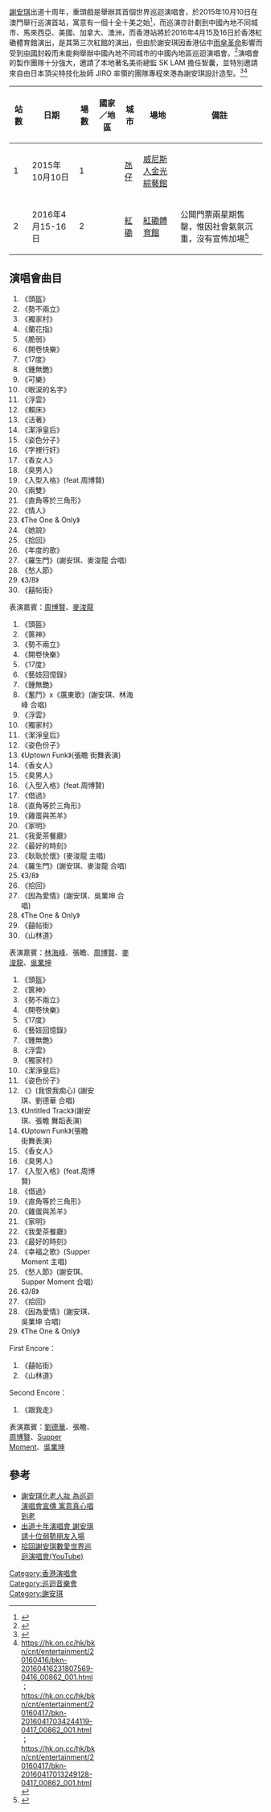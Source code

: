 {{Infobox concert tour
  | concert_tour_name = 拾回 謝安琪 數愛世界巡迴演唱會
  | image             = 
  | image_caption     = 
  | artist            = 謝安琪
  | location          = 世界各地
  | type              = 
  | album             = [[數愛|數愛]]
  | start_date        = 2015年10月10日  
 | end_date           = 2016年4月16日
  | number_of_legs    = 
  | number_of_shows   = 3
}}

[[謝安琪|謝安琪]]出道十周年，重頭戲是舉辦其首個世界巡迴演唱會，於2015年10月10日在澳門舉行巡演首站，寓意有一個十全十美之始<ref>{{Cite web |url=http://timable.com/zh-hk/event/940023 |title=拾回 謝安琪 數愛世界巡迴演唱會 澳門站 |access-date=2015-12-29 |archive-date=2021-06-29 |archive-url=https://web.archive.org/web/20210629043353/http://timable.com/zh-hk/event/940023 |dead-url=no }}</ref>，而巡演亦計劃到中國內地不同城市、馬來西亞、美國、加拿大、澳洲，而香港站將於2016年4月15及16日於香港紅磡體育館演出，是其第三次紅館的演出，但由於謝安琪因香港佔中[[雨傘革命|雨傘革命]]影響而受到[[中國|中國]]封殺而未能夠舉辦中國內地不同城市的中國內地區巡迴演唱會。<ref>{{Cite web |url=http://timable.com/zh-hk/event/939359 |title=拾回 謝安琪 數愛世界巡迴演唱會 香港站 |access-date=2015-12-29 |archive-date=2021-06-28 |archive-url=https://web.archive.org/web/20210628234826/http://timable.com/zh-hk/event/939359 |dead-url=no }}</ref>演唱會的製作團隊十分強大，邀請了本地著名美術總監 SK LAM 擔任智囊，並特別邀請來自由日本頂尖特技化妝師 JIRO 率領的團隊專程來港為謝安琪設計造型。<ref>{{Cite web |url=http://www.youtube.com/playlist?list=PLLwHDi9CWxpQG1RrXcFDZHWwQFoP2eC18 |title=邁亞音樂官方播放清單 - 拾回 謝安琪 數愛世界巡迴演唱會 |access-date=2016-04-15 |archive-date=2021-06-28 |archive-url=https://web.archive.org/web/20210628024307/https://www.youtube.com/playlist?list=PLLwHDi9CWxpQG1RrXcFDZHWwQFoP2eC18 |dead-url=no }}</ref><ref>https://hk.on.cc/hk/bkn/cnt/entertainment/20160416/bkn-20160416231807569-0416_00862_001.html {{Wayback|url=https://hk.on.cc/hk/bkn/cnt/entertainment/20160416/bkn-20160416231807569-0416_00862_001.html |date=20210624204536 }} ； https://hk.on.cc/hk/bkn/cnt/entertainment/20160417/bkn-20160417034244119-0417_00862_001.html {{Wayback|url=https://hk.on.cc/hk/bkn/cnt/entertainment/20160417/bkn-20160417034244119-0417_00862_001.html |date=20210624202404 }} ； https://hk.on.cc/hk/bkn/cnt/entertainment/20160417/bkn-20160417013249128-0417_00862_001.html {{Wayback|url=https://hk.on.cc/hk/bkn/cnt/entertainment/20160417/bkn-20160417013249128-0417_00862_001.html |date=20210624203141 }}</ref>


{| class="wikitable"
! 站數 !! 日期 !! 場數 !! 國家／地區 !! 城市 !! 場地 !! 備註
|-
|1||2015年10月10日||1||{{MAC}}||[[氹仔|氹仔]]||[[金光綜藝館|威尼斯人金光綜藝館]]||
|-
|2||2016年4月15-16日||2||{{HKG}}||[[紅磡|紅磡]]||[[香港體育館|紅磡體育館]]||公開門票兩星期售罄，惟因社會氣氛沉重，沒有宣怖加場<ref>{{cite web|title=藉着《FACE》說再見 謝安琪小休前終極專訪：「唔介意係唔係天后！」|url=http://hk.face.nextmedia.com/article/462/17723479|publisher=FACE Magazine|date=2016-03-30|accessdate=2016-04-18|archive-date=2016-04-06|archive-url=https://web.archive.org/web/20160406093954/http://hk.face.nextmedia.com/article/462/17723479|dead-url=no}}</ref>
|}

==演唱會曲目==
<div class="NavFrame" style="text-align: left; width:70%">
{{HideH|澳門站演唱會曲目}}
#《頭盔》
#《勢不兩立》
#《獨家村》
#《蘭花指》
#《脆弱》
#《開卷快樂》
#《17度》
#《鍾無艷》
#《可樂》
#《眼涙的名字》
#《浮雲》
#《賴床》
#《活著》
#《潔淨皇后》
#《姿色分子》
#《字裡行奸》
#《香女人》
#《臭男人》
#《入型入格》(feat.周博賢)
#《兩雙》
#《直角等於三角形》
#《情人》
#《The One & Only》
#《她說》
#《拾回》
#《年度的歌》
#《羅生門》(謝安琪、麥浚龍 合唱)
#《愁人節》
#《3/8》
#《囍帖街》
{{HideF}}
表演嘉賓：[[周博賢|周博賢]]、[[麥浚龍|麥浚龍]]
{{HideF|澳門站演唱會曲目}}

<div class="NavFrame" style="text-align: left; width:70%">
{{HideH|香港站第一場演唱會曲目}}
#《頭盔》
#《篋神》
#《勢不兩立》
#《開卷快樂》
#《17度》
#《藝妓回憶錄》
#《鍾無艷》
#《奮鬥》x《廣東歌》(謝安琪、林海峰 合唱)
#《浮雲》
#《獨家村》
#《潔淨皇后》
#《姿色份子》
#《Uptown Funk》(張瞻 街舞表演)
#《香女人》
#《臭男人》
#《入型入格》(feat.周博賢)
#《借過》
#《直角等於三角形》
#《雞蛋與羔羊》
#《家明》
#《我愛茶餐廳》
#《最好的時刻》
#《耿耿於懷》(麥浚龍 主唱)
#《羅生門》(謝安琪、麥浚龍 合唱)
#《3/8》
#《拾回》
#《因為愛情》(謝安琪、吳業坤 合唱)
#《The One & Only》
#《囍帖街》
#《山林道》
{{HideF}}
表演嘉賓：[[林海峰_(香港)|林海峰]]、張瞻、[[周博賢|周博賢]]、[[麥浚龍|麥浚龍]]、[[吳業坤|吳業坤]]
{{HideF|香港站第一場演唱會曲目}}

<div class="NavFrame" style="text-align: left; width:70%">
{{HideH|香港站第二場演唱會曲目}}
#《頭盔》
#《篋神》
#《勢不兩立》
#《開卷快樂》
#《17度》
#《藝妓回憶錄》
#《鍾無艷》
#《浮雲》
#《獨家村》
#《潔淨皇后》
#《姿色份子》
#《{{tsl|en|I Hate Myself for Loving You||I Hate Myself for Loving You}}》(我恨我痴心) (謝安琪、劉德華 合唱)
#《Untitled Track》(謝安琪、張瞻 舞蹈表演)
#《Uptown Funk》(張瞻 街舞表演)
#《香女人》
#《臭男人》
#《入型入格》(feat.周博賢)
#《借過》
#《直角等於三角形》
#《雞蛋與羔羊》
#《家明》
#《我愛茶餐廳》
#《最好的時刻》
#《幸福之歌》(Supper Moment 主唱)
#《愁人節》(謝安琪、Supper Moment 合唱)
#《3/8》
#《拾回》
#《因為愛情》(謝安琪、吳業坤 合唱)
#《The One & Only》

First Encore：
#《囍帖街》
#《山林道》

Second Encore：
#《跟我走》
{{HideF}}
表演嘉賓：[[劉德華|劉德華]]、張瞻、[[周博賢|周博賢]]、[[Supper_Moment|Supper Moment]]、[[吳業坤|吳業坤]]
{{HideF|香港站第二場演唱會曲目}}

== 參考 ==
{{Reflist|2}}
*[https://hk.news.yahoo.com/-030134234.html 謝安琪化老人妝 為巡迴演唱會宣傳 寓意真心唱到老] {{Wayback|url=https://hk.news.yahoo.com/-030134234.html |date=20151004033857 }}
*[http://hk.apple.nextmedia.com/enews/realtime/20150823/54122695 出道十年演唱會 謝安琪請十位弱勢朋友入場] {{Wayback|url=http://hk.apple.nextmedia.com/enews/realtime/20150823/54122695 |date=20160424080353 }}
*[https://www.youtube.com/playlist?list=PLLpZSEePPtAB8Tvbi7sjE4IkfxkVSs5w0 拾回謝安琪數愛世界巡迴演唱會(YouTube)] {{Wayback|url=https://www.youtube.com/playlist?list=PLLpZSEePPtAB8Tvbi7sjE4IkfxkVSs5w0 |date=20210624220446 }}

{{謝安琪}}
[[Category:香港演唱會|Category:香港演唱會]]
[[Category:巡迴音樂會|Category:巡迴音樂會]]
[[Category:謝安琪|Category:謝安琪]]